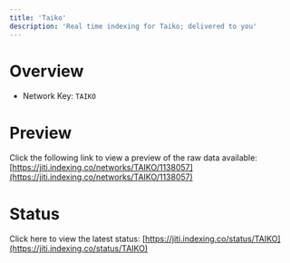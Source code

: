 ```yaml
---
title: 'Taiko'
description: 'Real time indexing for Taiko; delivered to you'
---
```


# Overview
- Network Key: `TAIKO`

# Preview
Click the following link to view a preview of the raw data available: [https://jiti.indexing.co/networks/TAIKO/1138057](https://jiti.indexing.co/networks/TAIKO/1138057)

# Status
Click here to view the latest status: [https://jiti.indexing.co/status/TAIKO](https://jiti.indexing.co/status/TAIKO)
